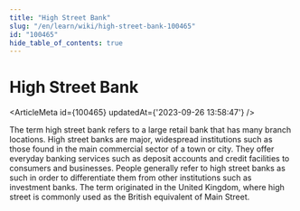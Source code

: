```yaml
---
title: "High Street Bank"
slug: "/en/learn/wiki/high-street-bank-100465"
id: "100465"
hide_table_of_contents: true
---
```



# High Street Bank

<ArticleMeta id={100465} updatedAt={'2023-09-26 13:58:47'} />
<div className='border-solid border-b border-t-0 my-4 border-[var(--ifm-color-gray-300)]' />

The term high street bank refers to a large retail bank that has many branch locations. High street banks are major, widespread institutions such as those found in the main commercial sector of a town or city. They offer everyday banking services such as deposit accounts and credit facilities to consumers and businesses. People generally refer to high street banks as such in order to differentiate them from other institutions such as investment banks. The term originated in the United Kingdom, where high street is commonly used as the British equivalent of Main Street.
